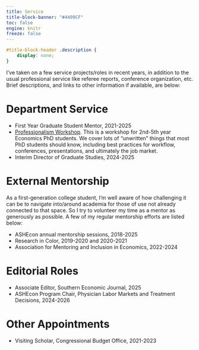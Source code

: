 ```yaml
---
title: Service
title-block-banner: "#4499CF"
toc: false
engine: knitr
freeze: false
---
```


```css
#title-block-header .description {
    display: none;
}
```

I’ve taken on a few service projects/roles in recent years, in addition to the usual professional service like referee reports, conference organization, etc. Brief descriptions, and links to other information if available, are below:

# Department Service

- First Year Graduate Student Mentor, 2021-2025
- [Professionalism Workshop](https://phdworkshop.classes.ianmccarthyecon.com/). This is a workshop for 2nd-5th year Economics PhD students. We cover lots of “unwritten” things that most PhD students should know, including best practices for workflow, conferences, presentations, and ultimately the job market.
- Interim Director of Graduate Studies, 2024-2025

# External Mentorship

As a first-generation college student, I’m well aware of how challenging it can be to navigate into/around academia for those of use not already connected to that space. So I try to volunteer my time as a mentor as generously as possible. A few of my regular mentorship efforts are listed below:

- ASHEcon annual mentorship sessions, 2018-2025
- Research in Color, 2019-2020 and 2020-2021
- Association for Mentoring and Inclusion in Economics, 2022-2024

# Editorial Roles

- Associate Editor, Southern Economic Journal, 2025
- ASHEcon Program Chair, Physician Labor Markets and Treatment Decisions, 2024-2026
  
# Other Appointments

- Visiting Scholar, Congressional Budget Office, 2021-2023